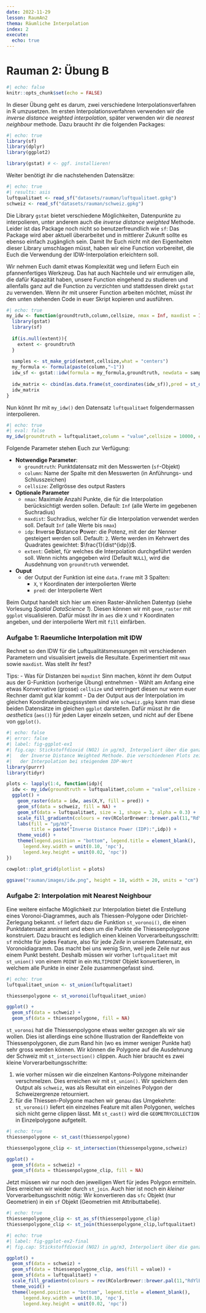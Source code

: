 ```yaml
---
date: 2022-11-29
lesson: RaumAn2
thema: Räumliche Interpolation
index: 2
execute: 
  echo: true
---
```


# Rauman 2: Übung B

```r
#| echo: false
knitr::opts_chunk$set(echo = FALSE)
```

In dieser Übung geht es darum, zwei verschiedene Interpolationsverfahren in R umzusetzen. Im ersten Interpolationsverfahren verwenden wir die *inverse distance weighted interpolation*, später verwenden wir die *nearest neighbour* methode. Dazu braucht ihr die folgenden Packages:

```r
#| echo: true
library(sf)
library(dplyr)
library(ggplot2)

library(gstat) # <- ggf. installieren!
```

Weiter benötigt ihr die nachstehenden Datensätze:

```r
#| echo: true
#| results: asis
luftqualitaet <- read_sf("datasets/rauman/luftqualitaet.gpkg")
schweiz <- read_sf("datasets/rauman/schweiz.gpkg") 
```

Die Library `gstat` bietet verschiedene Möglichkeiten, Datenpunkte zu interpolieren, unter anderem auch die *inverse distance weighted* Methode. Leider ist das Package noch nicht so benutzerfreundlich wie `sf`: Das Package wird aber aktuell überarbeitet und in mittlerer Zukunft sollte es ebenso einfach  zugänglich sein. Damit Ihr Euch nicht mit den Eigenheiten dieser Library umschlagen müsst, haben wir eine Function vorbereitet, die Euch die Verwendung der IDW-Interpolation erleichtern soll.

Wir nehmen Euch damit etwas Komplexität weg und liefern Euch ein pfannenfertiges Werkzeug. Das hat auch Nachteile und wir ermutigen alle, die dafür Kapazität haben, unsere Function eingehend zu studieren und allenfalls ganz auf die Function zu verzichten und stattdessen direkt `gstat` zu verwenden. Wenn ihr mit unserer Function arbeiten möchtet, müsst ihr den unten stehenden Code in euer Skript kopieren und ausführen. 

```r
#| echo: true
my_idw <- function(groundtruth,column,cellsize, nmax = Inf, maxdist = Inf, idp = 2, extent = NULL){
  library(gstat)
  library(sf)
  
  if(is.null(extent)){
    extent <- groundtruth
  }
  
  samples <- st_make_grid(extent,cellsize,what = "centers")
  my_formula <- formula(paste(column,"~1"))
  idw_sf <- gstat::idw(formula = my_formula,groundtruth, newdata = samples, nmin = 1, nmax = nmax, maxdist = maxdist, idp = idp)
  
  idw_matrix <- cbind(as.data.frame(st_coordinates(idw_sf)),pred = st_drop_geometry(idw_sf)[,1])
  idw_matrix
}
```

Nun könnt Ihr mit `my_idw()` den Datensatz `luftqualitaet` folgendermassen interpolieren. 

```r
#| echo: true
#| eval: false
my_idw(groundtruth = luftqualitaet,column = "value",cellsize = 10000, extent = schweiz)
```

Folgende Parameter stehen Euch zur Verfügung:

- **Notwendige Parameter**:
  - `groundtruth`: Punktdatensatz mit den Messwerten (`sf`-Objekt)
  - `column`: Name der Spalte mit den Messwerten (in Anführungs- und Schlusszeichen)
  - `cellsize`: Zellgrösse des output Rasters
- **Optionale Parameter**
  - `nmax`: Maximale Anzahl Punkte, die für die Interpolation berücksichtigt werden sollen. Default: `Inf` (alle Werte im gegebenen Suchradius)
  - `maxdist`: Suchradius, welcher für die Interpolation verwendet werden soll. Default `Inf` (alle Werte bis `nmax`)
  - `idp`: **I**nverse **D**istance **P**ower: die Potenz, mit der der Nenner gesteigert werden soll. Default: `2`. Werte werden im Kehrwert des Quadrates gewichtet: $\frac{1}{dist^{idp}}$.
  - `extent`: Gebiet, für welches die Interpolation durchgeführt werden soll. Wenn nichts angegeben wird (Default `NULL`), wird die Ausdehnung von `groundtruth` verwendet.
- **Ouput**
  - der Output der Funktion ist eine `data.frame` mit 3 Spalten: 
    - `X`, `Y` Koordinaten der interpolierten Werte
    - `pred`: der Interpolierte Wert
  
Beim Output handelt sich hier um einen Raster-ähnlichen Datentyp (siehe Vorlesung *Spatial DataScience 1*). Diesen können wir mit `geom_raster` mit `ggplot` visualisieren. Dafür müsst ihr in `aes` die `X` und `Y` Koordinaten angeben, und der interpolierte Wert mit `fill` einfärben.

### Aufgabe 1: Raeumliche Interpolation mit IDW

Rechnet so den IDW für die Luftqualitätsmessungen mit verschiedenen Parametern und visualisiert jeweils die Resultate. Experimentiert mit `nmax` sowie `maxdist`. Was stellt ihr fest? 

Tips: 
- Was für Distanzen bei `maxdist` Sinn machen, könnt ihr dem Output aus der G-Funktion (vorherige Übung) entnehmen
- Wählt am Anfang eine etwas Konvervative (grosse) `cellsize` und verringert diesen nur wenn euer Rechner damit gut klar kommt
- Da der Output aus der Interpolation im gleichen Koordinatenbezugssystem sind wie `schweiz.gpkg` kann man diese beiden Datensätze im gleichen `ggplot` darstellen. Dafür müsst ihr die *aesthetics* (`aes()`) für jeden Layer einzeln setzen, und nicht auf der Ebene von `ggplot()`.

::: {.column-body}
```r
#| echo: false
#| error: false
#| label: fig-ggplot-ex1
#| fig.cap: Stickstoffdioxid (NO2) in μg/m3, Interpoliert über die ganze Schweiz mit
#|   der Inverse Distance Weighted Methode. Die verschiedenen Plots zeigen die Veränderung
#|   der Interpolation bei steigendem IDP-Wert
library(purrr)
library(tidyr)

plots <- lapply(1:4, function(idp){
  idw <- my_idw(groundtruth = luftqualitaet,column = "value",cellsize = 1000, nmax = Inf,maxdist = Inf,idp = idp,extent = schweiz)
  ggplot() +
    geom_raster(data = idw, aes(X,Y, fill = pred)) +
    geom_sf(data = schweiz, fill = NA) +
    geom_sf(data = luftqualitaet, size = 1, shape = 3, alpha = 0.3) +
    scale_fill_gradientn(colours = rev(RColorBrewer::brewer.pal(11,"RdYlBu")),limits = c(0, 60), na.value = NA) +
    labs(fill = "μg/m3",
         title = paste("Inverse Distance Power (IDP):",idp)) +
    theme_void() +
    theme(legend.position = "bottom", legend.title = element_blank(),
      legend.key.width = unit(0.10, 'npc'),
      legend.key.height = unit(0.02, 'npc'))
})

cowplot::plot_grid(plotlist = plots)

ggsave("rauman/images/idw.png", height = 18, width = 20, units = "cm")
```
:::

### Aufgabe 2: Interpolation mit Nearest Neighbour

Eine weitere einfache Möglichkeit zur Interpolation bietet die Erstellung eines Voronoi-Diagrammes, auch als Thiessen-Polygone oder Dirichlet-Zerlegung bekannt. `sf` liefert dazu die Funktion `st_voronoi()`, die einen Punktdatensatz annimmt und eben um die Punkte die Thiessenpolygone konstruiert. Dazu braucht es lediglich einen kleinen Vorverarbeitungsschritt: `sf` möchte für jedes Feature, also für jede *Zeile* in unserem Datensatz, ein Voronoidiagramm. Das macht bei uns wenig Sinn, weil jede Zeile nur aus einem Punkt besteht. Deshalb müssen wir vorher `luftqualitaet` mit `st_union()` von einem `POINT` in ein `MULTIPOINT` Objekt konvertieren, in welchem alle Punkte in einer Zeile zusammengefasst sind.

```r
#| echo: true
luftqualitaet_union <- st_union(luftqualitaet)

thiessenpolygone <- st_voronoi(luftqualitaet_union)
```

```r
ggplot() + 
  geom_sf(data = schweiz) +
  geom_sf(data = thiessenpolygone, fill = NA)
```

`st_voronoi` hat die Thiessenpolygone etwas weiter gezogen als wir sie wollen. Dies ist allerdings eine schöne Illustration der Randeffekte von Thiessenpolygonen, die zum Rand hin (wo es immer weniger Punkte hat) sehr gross werden können. Wir können die Polygone auf die Ausdehnung der Schweiz mit `st_intersection()` clippen. Auch hier braucht es zwei kleine Vorverarbeitungsschritte:

1. wie vorher müssen wir die einzelnen Kantons-Polygone miteinander verschmelzen. Dies erreichen wir mit `st_union()`. Wir speichern den Output als `schweiz`, was als Resultat ein einzelnes Polygon der Schweizergrenze retourniert.
2. für die Thiessen-Polygone machen wir genau das Umgekehrte: `st_voronoi()` liefert ein einzelnes Feature mit allen Polygonen, welches sich nicht gerne clippen lässt. Mit `st_cast()` wird die `GEOMETRYCOLLECTION` in Einzelpolygone aufgeteilt. 

```r
#| echo: true
thiessenpolygone <- st_cast(thiessenpolygone)

thiessenpolygone_clip <- st_intersection(thiessenpolygone,schweiz)
```

```r
ggplot() + 
  geom_sf(data = schweiz) +
  geom_sf(data = thiessenpolygone_clip, fill = NA)
```

Jetzt müssen wir nur noch den jeweiligen Wert für jedes Polygon ermitteln. Dies erreichen wir wieder durch `st_join`. Auch hier ist noch ein *kleiner* Vorverarbeitungsschritt nötig: Wir konvertieren das `sfc` Objekt (nur Geometrien) in ein `sf` Objekt (Geometrien mit Attributtabelle).

```r
#| echo: true
thiessenpolygone_clip <- st_as_sf(thiessenpolygone_clip)
thiessenpolygone_clip <- st_join(thiessenpolygone_clip,luftqualitaet)
```

```r
#| echo: true
#| label: fig-ggplot-ex2-final
#| fig.cap: Stickstoffdioxid (NO2) in μg/m3, Interpoliert über die ganze Schweiz nach der Nearest Neighbour Methode.

ggplot() + 
  geom_sf(data = schweiz) +
  geom_sf(data = thiessenpolygone_clip, aes(fill = value)) +
  geom_sf(data = luftqualitaet) +
  scale_fill_gradientn(colours = rev(RColorBrewer::brewer.pal(11,"RdYlBu"))) +
  theme_void() +
  theme(legend.position = "bottom", legend.title = element_blank(),
      legend.key.width = unit(0.10, 'npc'),
      legend.key.height = unit(0.02, 'npc'))
```
